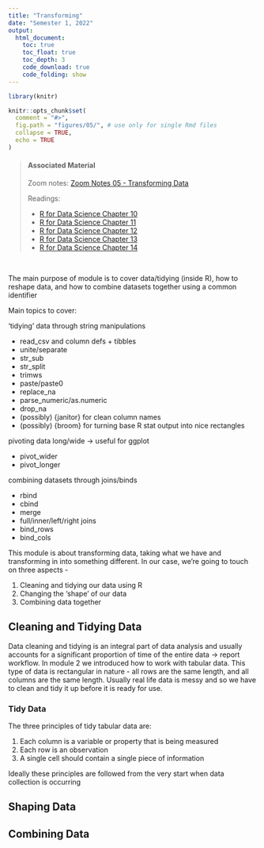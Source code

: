 ```yaml
---
title: "Transforming"
date: "Semester 1, 2022"
output:
  html_document:
    toc: true
    toc_float: true
    toc_depth: 3
    code_download: true
    code_folding: show
---
```


```r
library(knitr)

knitr::opts_chunk$set(
  comment = "#>",
  fig.path = "figures/05/", # use only for single Rmd files
  collapse = TRUE,
  echo = TRUE
)
```


> #### Associated Material
>
> Zoom notes: [Zoom Notes 05 - Transforming Data](zoom_notes_05.html)
>
> Readings:
>
> - [R for Data Science Chapter 10](https://r4ds.had.co.nz/tibbles.html)
> - [R for Data Science Chapter 11](https://r4ds.had.co.nz/data-import.html)
> - [R for Data Science Chapter 12](https://r4ds.had.co.nz/tidy-data.html)
> - [R for Data Science Chapter 13](https://r4ds.had.co.nz/relational-data.html)
> - [R for Data Science Chapter 14](https://r4ds.had.co.nz/strings.html)

\

The main purpose of module is to cover data/tidying (inside R), how to reshape data, and how to combine datasets together using a common identifier

Main topics to cover:

'tidying' data through string manipulations

- read_csv and column defs + tibbles
- unite/separate
- str_sub
- str_split
- trimws
- paste/paste0
- replace_na
- parse_numeric/as.numeric
- drop_na
- (possibly) {janitor} for clean column names
- (possibly) {broom} for turning base R stat output into nice rectangles

pivoting data long/wide -> useful for ggplot

- pivot_wider
- pivot_longer


combining datasets through joins/binds

- rbind
- cbind
- merge
- full/inner/left/right joins
- bind_rows
- bind_cols

This module is about transforming data, taking what we have and transforming in into something different. In our case, we're going to touch on three aspects - 

1. Cleaning and tidying our data using R
2. Changing the 'shape' of our data
3. Combining data together


## Cleaning and Tidying Data

Data cleaning and tidying is an integral part of data analysis and usually accounts for a significant proportion of time of the entire data -> report workflow.
In module 2 we introduced how to work with tabular data. This type of data is rectangular in nature - all rows are the same length, and all columns are the same length. Usually real life data is messy and so we have to clean and tidy it up before it is ready for use.

### Tidy Data

The three principles of tidy tabular data are:

1. Each column is a variable or property that is being measured 
2. Each row is an observation
3. A single cell should contain a single piece of information

Ideally these principles are followed from the very start when data collection is occurring

## Shaping Data




## Combining Data

